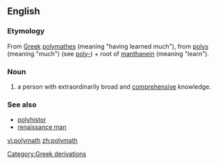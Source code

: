 ==English==
===Etymology===
From [[w:Greek language|Greek]][[Category:Greek derivations]] [[polymathes]] (meaning "having learned much"), from [[polys]] (meaning "much") (see [[poly-]]) + root of [[manthanein]] (meaning "learn"). 
<!-- Source The Online Etymology Dictionary http://www.etymonline.com/index.php?search=polymath&searchmode=none -->

===Noun===
# a person with extraordinarily broad and [[comprehensive]] knowledge.

===See also===
* [[polyhistor]]
*[[renaissance man]]

[[vi:polymath]]
[[zh:polymath]]